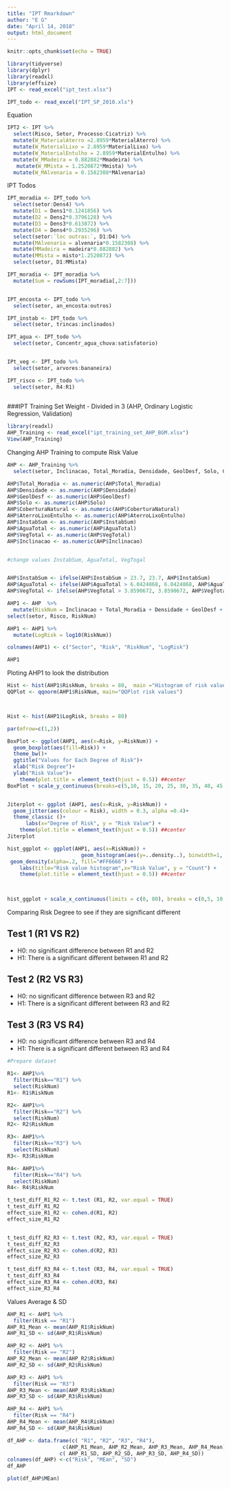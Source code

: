 ```yaml
---
title: "IPT Rmarkdown"
author: "E G"
date: "April 14, 2018"
output: html_document
---
```


```r
knitr::opts_chunk$set(echo = TRUE)
```

```r
library(tidyverse)
library(dplyr)
library(readxl)
library(effsize)
IPT <- read_excel("ipt_test.xlsx")

IPT_todo <- read_excel("IPT_SP_2010.xls")

```

Equation
```r
IPT2 <- IPT %>% 
  select(Risco, Setor, Processo:Cicatriz) %>% 
  mutate(W_MaterialAterro =2.8959*MaterialAterro) %>% 
  mutate(W_MaterialLixo = 2.8959*MaterialLixo) %>% 
  mutate(W_MaterialEntulho = 2.8959*MaterialEntulho) %>% 
  mutate(W_MMadeira = 0.882882*Mmadeira) %>% 
   mutate(W_MMista = 1.2520872*Mmista) %>% 
  mutate(W_MAlvenaria = 0.1582308*MAlvenaria)


```


IPT Todos
```r

IPT_moradia <- IPT_todo %>% 
  select(setor:Dens4) %>% 
  mutate(D1 = Dens1*0.1241856) %>% 
  mutate(D2 = Dens2*0.3796128) %>% 
  mutate(D3 = Dens3*0.613872) %>% 
  mutate(D4 = Dens4*0.2935296) %>% 
  select(setor:`loc outras:`, D1:D4) %>% 
  mutate(MAlvenaria = alvenaria*0.1582308) %>% 
  mutate(MMadeira = madeira*0.882882) %>% 
  mutate(MMista = misto*1.2520872) %>% 
  select(setor, D1:MMista) 

IPT_moradia <- IPT_moradia %>% 
  mutate(Sum = rowSums(IPT_moradia[,2:7]))


IPT_encosta <- IPT_todo %>% 
  select(setor, an_encosta:outros)

IPT_instab <- IPT_todo %>% 
  select(setor, trincas:inclinados)

IPT_agua <- IPT_todo %>% 
  select(setor, Concentr_agua_chuva:satisfatorio)


IPt_veg <- IPT_todo %>% 
  select(setor, arvores:bananeira)

IPT_risco <- IPT_todo %>% 
  select(setor, R4:R1)
  

```

###IPT Training Set Weight - Divided in 3 (AHP, Ordinary Logistic Regression, Validation)

```r
library(readxl)
AHP_Training <- read_excel("ipt_training_set_AHP_BGM.xlsx")
View(AHP_Training)


```

Changing AHP Training to compute Risk Value
```r
AHP <- AHP_Training %>% 
  select(setor, Inclinacao, Total_Moradia, Densidade, GeolDesf, Solo, CoberturaNatural, AterroLixoEntulho, InstabSum, AguaTotal, VegTotal, Risco)

AHP$Total_Moradia <- as.numeric(AHP$Total_Moradia)
AHP$Densidade <- as.numeric(AHP$Densidade)
AHP$GeolDesf <- as.numeric(AHP$GeolDesf)
AHP$Solo <- as.numeric(AHP$Solo)
AHP$CoberturaNatural <- as.numeric(AHP$CoberturaNatural)
AHP$AterroLixoEntulho <- as.numeric(AHP$AterroLixoEntulho)
AHP$InstabSum <- as.numeric(AHP$InstabSum)
AHP$AguaTotal <- as.numeric(AHP$AguaTotal)
AHP$VegTotal <- as.numeric(AHP$VegTotal)
AHP$Inclinacao <- as.numeric(AHP$Inclinacao)


#change values InstabSum, AguaTotal, VegTogal


AHP$InstabSum <- ifelse(AHP$InstabSum > 23.7, 23.7, AHP$InstabSum)
AHP$AguaTotal <- ifelse(AHP$AguaTotal > 6.0424868, 6.0424868, AHP$AguaTotal)
AHP$VegTotal <- ifelse(AHP$VegTotal > 3.8590672, 3.8590672, AHP$VegTotal)

AHP1 <- AHP  %>% 
  mutate(RiskNum = Inclinacao + Total_Moradia + Densidade + GeolDesf + Solo + CoberturaNatural + AterroLixoEntulho +  InstabSum +  AguaTotal + VegTotal) %>% 
select(setor, Risco, RiskNum)

AHP1 <- AHP1 %>%
  mutate(LogRisk = log10(RiskNum))

colnames(AHP1) <- c("Sector", "Risk", "RiskNum", "LogRisk")

AHP1


```

Ploting AHP1 to look the distribution
```r
Hist <- hist(AHP1$RiskNum, breaks = 80,  main ="Histogram of risk values", xlab = "risk value", ylab="frequency")
QQPlot <- qqnorm(AHP1$RiskNum, main="QQPlot risk values")



Hist <- hist(AHP1$LogRisk, breaks = 80)

par(mfrow=c(1,2))

BoxPlot <- ggplot(AHP1, aes(x=Risk, y=RiskNum)) +
  geom_boxplot(aes(fill=Risk)) +
  theme_bw()+
  ggtitle("Values for Each Degree of Risk")+
  xlab("Risk Degree")+
  ylab("Risk Value")+ 
    theme(plot.title = element_text(hjust = 0.5)) ##center
BoxPlot + scale_y_continuous(breaks=c(5,10, 15, 20, 25, 30, 35, 40, 45, 50, 55, 60, 65, 70,75, 80))


Jiterplot <- ggplot (AHP1, aes(x=Risk, y=RiskNum)) +
  geom_jitter(aes(colour = Risk), width = 0.3, alpha =0.4)+
  theme_classic ()+ 
      labs(x="Degree of Risk", y = "Risk Value") + 
    theme(plot.title = element_text(hjust = 0.5)) ##center
Jiterplot

hist_ggplot <- ggplot(AHP1, aes(x=RiskNum)) +
                        geom_histogram(aes(y=..density..), binwidth=1, color="dark green", fill="white")+
 geom_density(alpha=.2, fill="#FF6666") + 
    labs(title="Risk value histogram",x="Risk Value", y = "Count") + 
    theme(plot.title = element_text(hjust = 0.5)) ##center


  
hist_ggplot + scale_x_continuous(limits = c(0, 80), breaks = c(0,5, 10, 15, 20, 25, 30, 35, 40, 45, 50, 55, 60, 65, 70, 75, 80))

```


Comparing Risk Degree to see if they are significant different

## Test 1 (R1 VS R2)
- H0: no significant difference between R1 and R2
- H1: There is a significant different between R1 and R2

## Test 2 (R2 VS R3)
- H0: no significant difference between R3 and R2
- H1: There is a significant different between R3 and R2

## Test 3 (R3 VS R4)
- H0: no significant difference between R3 and R4
- H1: There is a significant different between R3 and R4
```r

#Prepare dataset

R1<- AHP1%>%
  filter(Risk=="R1") %>%
  select(RiskNum)
R1<- R1$RiskNum

R2<- AHP1%>%
  filter(Risk=="R2") %>%
  select(RiskNum)
R2<- R2$RiskNum

R3<- AHP1%>%
  filter(Risk=="R3") %>%
  select(RiskNum)
R3<- R3$RiskNum

R4<- AHP1%>%
  filter(Risk=="R4") %>%
  select(RiskNum)
R4<- R4$RiskNum

t_test_diff_R1_R2 <- t.test (R1, R2, var.equal = TRUE)
t_test_diff_R1_R2
effect_size_R1_R2 <- cohen.d(R1, R2)
effect_size_R1_R2


t_test_diff_R2_R3 <- t.test (R2, R3, var.equal = TRUE)
t_test_diff_R2_R3
effect_size_R2_R3 <- cohen.d(R2, R3)
effect_size_R2_R3

t_test_diff_R3_R4 <- t.test (R3, R4, var.equal = TRUE)
t_test_diff_R3_R4
effect_size_R3_R4 <- cohen.d(R3, R4)
effect_size_R3_R4

```



Values Average & SD


```r
AHP_R1 <- AHP1 %>% 
  filter(Risk == "R1") 
AHP_R1_Mean <- mean(AHP_R1$RiskNum)
AHP_R1_SD <- sd(AHP_R1$RiskNum)

AHP_R2 <- AHP1 %>% 
  filter(Risk == "R2") 
AHP_R2_Mean <- mean(AHP_R2$RiskNum)
AHP_R2_SD <- sd(AHP_R2$RiskNum)

AHP_R3 <- AHP1 %>% 
  filter(Risk == "R3") 
AHP_R3_Mean <- mean(AHP_R3$RiskNum)
AHP_R3_SD <- sd(AHP_R3$RiskNum)

AHP_R4 <- AHP1 %>% 
  filter(Risk == "R4") 
AHP_R4_Mean <- mean(AHP_R4$RiskNum)
AHP_R4_SD <- sd(AHP_R4$RiskNum)

df_AHP <- data.frame(c( "R1", "R2", "R3", "R4"),
                  c(AHP_R1_Mean, AHP_R2_Mean, AHP_R3_Mean, AHP_R4_Mean), 
                 c( AHP_R1_SD, AHP_R2_SD, AHP_R3_SD, AHP_R4_SD))
colnames(df_AHP) <-c("Risk", "MEan", "SD")
df_AHP

plot(df_AHP$MEan)


```

